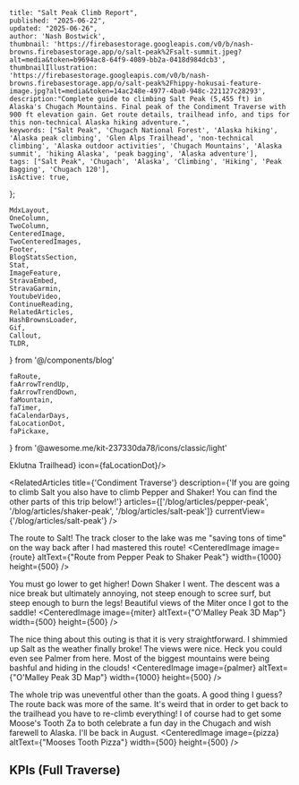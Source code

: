 

    title: "Salt Peak Climb Report",
    published: "2025-06-22",
    updated: "2025-06-26",
    author: 'Nash Bostwick',
    thumbnail: 'https://firebasestorage.googleapis.com/v0/b/nash-browns.firebasestorage.app/o/salt-peak%2Fsalt-summit.jpeg?alt=media&token=b9694ac8-64f9-4089-bb2a-0418d984dcb3',
    thumbnailIllustration: 'https://firebasestorage.googleapis.com/v0/b/nash-browns.firebasestorage.app/o/salt-peak%2Fhippy-hokusai-feature-image.jpg?alt=media&token=14ac248e-4977-4ba0-948c-221127c28293',
    description:"Complete guide to climbing Salt Peak (5,455 ft) in Alaska's Chugach Mountains. Final peak of the Condiment Traverse with 900 ft elevation gain. Get route details, trailhead info, and tips for this non-technical Alaska hiking adventure.",
    keywords: ["Salt Peak", 'Chugach National Forest', 'Alaska hiking', 'Alaska peak climbing', 'Glen Alps Trailhead', 'non-technical climbing', 'Alaska outdoor activities', 'Chugach Mountains', 'Alaska summit', 'hiking Alaska', 'peak bagging', 'Alaska adventure'],
    tags: ["Salt Peak", 'Chugach', 'Alaska', 'Climbing', 'Hiking', 'Peak Bagging', 'Chugach 120'],
    isActive: true,
};


    MdxLayout,
    OneColumn,
    TwoColumn,
    CenteredImage, 
    TwoCenteredImages, 
    Footer, 
    BlogStatsSection,
    Stat,
    ImageFeature,
    StravaEmbed,
    StravaGarmin,
    YoutubeVideo,
    ContinueReading,
    RelatedArticles,
    HashBrownsLoader,
    Gif,
    Callout,
    TLDR,
} from '@/components/blog'

    faRoute,
    faArrowTrendUp,
    faArrowTrendDown,
    faMountain,
    faTimer,
    faCalendarDays,
    faLocationDot,
    faPickaxe,
} from '@awesome.me/kit-237330da78/icons/classic/light'



<ImageFeature
    title="Salt Peak Climb Report"
    image={threeSixtyImage}
    threeSixty={true}
/>

<BlogStatsSection>
    <Stat title={'Distance (Mi)'} stat={'1.17'} icon={faRoute}/>
    <Stat title={'Summit Elevation'} stat={'5,455'} icon={faMountain}/>
    <Stat title={'Elevation Gain'} stat={'900'} icon={faArrowTrendUp}/>
    <Stat title={'Elevation Loss'} stat={'552'} icon={faArrowTrendDown}/>
    <Stat title={'Duration'} stat={'00:48:03'} icon={faTimer}/>
    <Stat title={'Summit Date'} stat={'June 27, 2025'} icon={faCalendarDays}/>
    <Stat title={'Difficulty'} stat={'Non-Technical'} icon={faPickaxe}/>
    <Stat title={'Trailhead'} stat={<a href="https://maps.app.goo.gl/SUd1hwbJLJ2foY8m8" target="_blank">Eklutna Trailhead</a>} icon={faLocationDot}/>
</BlogStatsSection>

<MdxLayout>

<TLDR
text="Salt is the final stop on the Condiment Traverse. Maybe the furthest stop is more accurate. Shaker and Pepper must be summited again! This worked out in my favor, on the way out I was socked in. Nothing was visible. On the way back the clouds parted and allowed me to take the 360 images!"
/>

<RelatedArticles 
    title={'Condiment Traverse'}
    description={'If you are going to climb Salt you also have to climb Pepper and Shaker! You can find the other parts of this trip below!'}
    articles={['/blog/articles/pepper-peak', '/blog/articles/shaker-peak', '/blog/articles/salt-peak']}
    currentView={'/blog/articles/salt-peak'}
/>

The route to Salt! The track closer to the lake was me "saving tons of time" on the way back after I had mastered this route!
<CenteredImage image={route} altText={"Route from Pepper Peak to Shaker Peak"} width={1000} height={500} />

You must go lower to get higher! Down Shaker I went. The descent was a nice break but ultimately annoying, not steep enough to scree surf, but steep enough to burn the legs! Beautiful views of the Miter once I got to the saddle!
<CenteredImage image={miter} altText={"O'Malley Peak 3D Map"} width={500} height={500} />

The nice thing about this outing is that it is very straightforward. I shimmied up Salt as the weather finally broke! The views were nice. Heck you could even see Palmer from here. Most of the biggest mountains were being bashful and hiding in the clouds!
<CenteredImage image={palmer} altText={"O'Malley Peak 3D Map"} width={1000} height={500} />

The whole trip was uneventful other than the goats. A good thing I guess? The route back was more of the same. It's weird that in order to get back to the trailhead you have to re-climb everything! I of course had to get some Moose's Tooth Za to both celebrate a fun day in the Chugach and wish farewell to Alaska. I'll be back in August.
<CenteredImage image={pizza} altText={"Mooses Tooth Pizza"} width={500} height={500} />

<div className={`w-full`}>
    <h2 className='text-center font-mono'>KPIs (Full Traverse)</h2>
</div>

<StravaGarmin
    stravaId='14937681322'
    garminId='19565668335'
/>

<ContinueReading 
    articleOne={relatedArticleOne}
    articleTwo={relatedArticleTwo}
    articleThree={relatedArticleThree}
/>

</MdxLayout>






